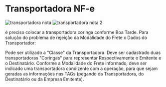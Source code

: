 # Transportadora NF-e
![transportadora nota](../../static/img/nfe_transporte.png)
![transportadora nota 2](../../static/img/nfe_transporte_2.png)

é preciso colocar a transportadora coringa conforme 
Boa Tarde.
Para solução do problema de rejeição da Modalidade do Frete x Dados do Transportador:

Pode ser utilizado a "Classe" da Transportadora.
Deve ser cadastrado duas transportadoras "Coringas" para 
representar Respectivamente o Emitente e o Destinatário.
Conforme a Modalidade do Frete informado, deve ser indicado uma 
transportadora condizente com a operação, para que sejam geradas as 
informações nas TAGs (pegando da Transportadora, do 
Destinatário ou da Empresa Emitente).